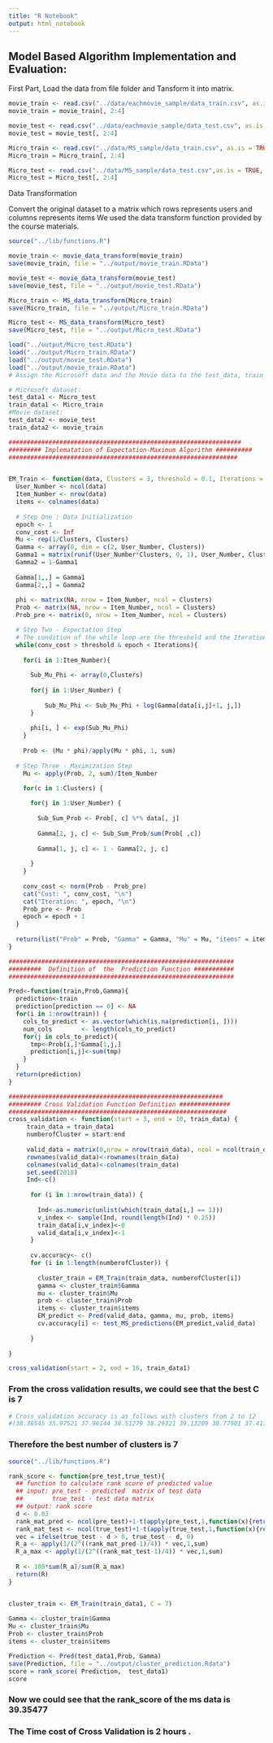 ---
title: "R Notebook"
output: html_notebook
---

## Model Based Algorithm Implementation and Evaluation:
First Part, Load the data from file folder and Tansform it into matrix.

```{r}
movie_train <- read.csv("../data/eachmovie_sample/data_train.csv", as.is = TRUE, header = TRUE)
movie_train = movie_train[, 2:4]

movie_test <- read.csv("../data/eachmovie_sample/data_test.csv", as.is = TRUE, header = TRUE)
movie_test = movie_test[, 2:4]

Micro_train <- read.csv("../data/MS_sample/data_train.csv", as.is = TRUE, header = TRUE)
Micro_train = Micro_train[, 2:4]

Micro_test <- read.csv("../data/MS_sample/data_test.csv",as.is = TRUE, header = TRUE)
Micro_test = Micro_test[, 2:4]
```
####################################################
############### Data Transformation ################
####################################################
Convert the original dataset to a matrix which rows represents users and columns represents items
We used the data transform function provided by the course materials.

```{r}
source("../lib/functions.R")

movie_train <- movie_data_transform(movie_train)
save(movie_train, file = "../output/movie_train.RData")

movie_test <- movie_data_transform(movie_test)
save(movie_test, file = "../output/movie_test.RData")

Micro_train <- MS_data_transform(Micro_train)
save(Micro_train, file = "../output/Micro_train.RData")

Micro_test <- MS_data_transform(Micro_test)
save(Micro_test, file = "../output/Micro_test.RData")
```

```{r}
load("../output/Micro_test.RData")
load("../output/Micro_train.RData")
load("../output/movie_test.RData")
load("../output/movie_train.RData")
# Assign the Microsoft data and the Movie data to the test_data, train_data 

# Microsoft dataset:
test_data1 <- Micro_test
train_data1 <- Micro_train
#Movie dataset:
test_data2 <- movie_test
train_data2 <- movie_train

```

```{r}
################################################################
######### Implematation of Expectation-Maximum Algorithm ########## 
###############################################################


EM_Train <- function(data, Clusters = 3, threshold = 0.1, Iterations = 150){
  User_Number <- ncol(data)
  Item_Number <- nrow(data)
  items <- colnames(data)
  
  # Step One : Data Initialization
  epoch <- 1 
  conv_cost <- Inf
  Mu <- rep(1/Clusters, Clusters)
  Gamma <- array(0, dim = c(2, User_Number, Clusters))
  Gamma1 = matrix(runif(User_Number*Clusters, 0, 1), User_Number, Clusters)
  Gamma2 = 1-Gamma1
  
  Gamma[1,,] = Gamma1
  Gamma[2,,] = Gamma2
  
  phi <- matrix(NA, nrow = Item_Number, ncol = Clusters)
  Prob <- matrix(NA, nrow = Item_Number, ncol = Clusters)
  Prob_pre <- matrix(0, nrow = Item_Number, ncol = Clusters)

  # Step Two - Expectation Step
  # The condition of the while loop are the threshold and the Iterations 
  while(conv_cost > threshold & epoch < Iterations){
    
    for(i in 1:Item_Number){ 
      
      Sub_Mu_Phi <- array(0,Clusters) 
      
      for(j in 1:User_Number) {
        
          Sub_Mu_Phi <- Sub_Mu_Phi + log(Gamma[data[i,j]+1, j,])
      }
      
      phi[i, ] <- exp(Sub_Mu_Phi)
    }
    
    Prob <- (Mu * phi)/apply(Mu * phi, 1, sum)
    
  # Step Three - Maximization Step
    Mu <- apply(Prob, 2, sum)/Item_Number

    for(c in 1:Clusters) { 
      
      for(j in 1:User_Number) {
        
        Sub_Sum_Prob <- Prob[, c] %*% data[, j]
        
        Gamma[2, j, c] <- Sub_Sum_Prob/sum(Prob[ ,c])
        
        Gamma[1, j, c] <- 1 - Gamma[2, j, c] 
        
      }
    }
    
    conv_cost <- norm(Prob - Prob_pre)
    cat("Cost: ", conv_cost, "\n")
    cat("Iteration: ", epoch, "\n")
    Prob_pre <- Prob
    epoch = epoch + 1
  }
    
  return(list("Prob" = Prob, "Gamma" = Gamma, "Mu" = Mu, "items" = items))
}  
```



```{r}
##############################################################
#########  Definition of  the  Prediction Function ###########
##############################################################

Pred<-function(train,Prob,Gamma){
  prediction<-train
  prediction[prediction == 0] <- NA
  for(i in 1:nrow(train)) {
    cols_to_predict <- as.vector(which(is.na(prediction[i, ])))
    num_cols        <- length(cols_to_predict)
    for(j in cols_to_predict){
      tmp<-Prob[i,]*Gamma[1,j,]
      prediction[i,j]<-sum(tmp)
    }
  }
  return(prediction)
}

```




```{r}
###########################################################
######### Cross Validation Function Definition ##############
############################################################
cross_validation <- function(start = 3, end = 10, train_data) {
     train_data = train_data1
     numberofCluster = start:end
     
     valid_data = matrix(0,nrow = nrow(train_data), ncol = ncol(train_data))
     rownames(valid_data)<-rownames(train_data)
     colnames(valid_data)<-colnames(train_data)
     set.seed(2018)
     Ind<-c()
     
      for (i in 1:nrow(train_data)) {
        
        Ind<-as.numeric(unlist(which(train_data[i,] == 1)))
        v_index <- sample(Ind, round(length(Ind) * 0.25))
        train_data[i,v_index]<-0
        valid_data[i,v_index]<-1
      }
      
      cv.accuracy<- c()
      for (i in 1:length(numberofCluster)) {
       
        cluster_train = EM_Train(train_data, numberofCluster[i])
        gamma <- cluster_train$Gamma
        mu <- cluster_train$Mu
        prob <- cluster_train$Prob
        items <- cluster_train$items
        EM_predict <- Pred(valid_data, gamma, mu, prob, items)
        cv.accuracy[i] <- test_MS_predictions(EM_predict,valid_data)
        
      }
      
}

cross_validation(start = 2, end = 16, train_data1)
```

### From the cross validation results, we could see that the best C is 7

```{r}
# Cross_validation accuracy is as follows with clusters from 2 to 12
#(38.36545 35.97521 37.96144 38.51279 38.29321 39.13209 38.77501 37.41103 38.17605 39.02314 38.17336)


```
### Therefore the best number of clusters is 7


```{r}
source("../lib/functions.R")

rank_score <- function(pre_test,true_test){
  ## function to calculate rank score of predicted value
  ## input: pre_test - predicted  matrix of test data
  ##        true_test - test data matrix
  ## output: rank score
  d <- 0.03
  rank_mat_pred <- ncol(pre_test)+1-t(apply(pre_test,1,function(x){return(rank(x,ties.method = 'first'))}))
  rank_mat_test <- ncol(true_test)+1-t(apply(true_test,1,function(x){return(rank(x,ties.method = 'first'))}))
  vec = ifelse(true_test - d > 0, true_test - d, 0)
  R_a <- apply(1/(2^((rank_mat_pred-1)/4)) * vec,1,sum)
  R_a_max <- apply(1/(2^((rank_mat_test-1)/4)) * vec,1,sum)
  
  R <- 100*sum(R_a)/sum(R_a_max)
  return(R)
}


cluster_train <- EM_Train(train_data1, C = 7)
  
Gamma <- cluster_train$Gamma
Mu <- cluster_train$Mu
Prob <- cluster_train$Prob
items <- cluster_train$items

Prediction <- Pred(test_data1,Prob, Gamma)
save(Prediction, file = "../output/cluster_prediction.Rdata")
score = rank_score( Prediction,  test_data1)
score
```


### Now we could see that the rank_score of the ms data is 39.35477
### The Time cost of Cross Validation is 2 hours .



